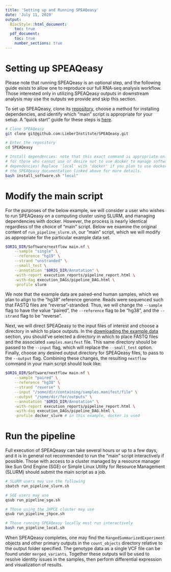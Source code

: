 ```yaml
---
title: 'Setting up and Running SPEAQeasy'
date: 'July 11, 2020'
output:
  BiocStyle::html_document:
    toc: true
  pdf_document:
    toc: true
    number_sections: true
---
```


# Setting up SPEAQeasy

Please note that running SPEAQeasy is an optional step, and the following guide exists to allow one to reproduce our full RNA-seq analysis workflow. Those interested only in utilizing SPEAQeasy outputs in downstream analysis may use the outputs we provide and skip this section.

To set up SPEAQeasy, clone its [repository](https://github.com/LieberInstitute/SPEAQeasy), choose a method for installing dependencies, and identify which "main" script is appropriate for your setup. A "quick start" guide for these steps is [here](NEED A LINK TO DOCS).

```bash
# Clone SPEAQeasy
git clone git@github.com:LieberInstitute/SPEAQeasy.git

# Enter the repository
cd SPEAQeasy

# Install dependencies: note that this exact command is appropriate only
# for those who cannot use or desire not to use docker to manage software
# dependencies! Replace 'local' with 'docker' if you plan to use docker. See
# the SPEAQeasy documentation linked above for more details.
bash install_software.sh "local"
```

# Modify the main script

For the purposes of the below example, we will consider a user who wishes to run SPEAQeasy on a computing cluster using SLURM, and managing dependencies with docker. However, the process is nearly identical regardless of the choice of "main" script. Below we examine the original content of `run_pipeline_slurm.sh`, our "main" script, which we will modify as appropriate for the particular example data set.

```bash
$ORIG_DIR/Software/nextflow main.nf \
    --sample "single" \
    --reference "hg19" \
    --strand "unstranded" \
    --small_test \
    --annotation "$ORIG_DIR/Annotation" \
    -with-report execution_reports/pipeline_report.html \
    -with-dag execution_DAGs/pipeline_DAG.html \
    -profile slurm
```

We note that the example data are paired-end human samples, which we plan to align to the "hg38" reference genome. Reads were sequenced such that FASTQ files are "reverse"-stranded. Thus, we will change the `--sample` flag to have the value "paired", the `--reference` flag to be "hg38", and the `--strand` flag to be "reverse".

Next, we will direct SPEAQeasy to the input files of interest and choose a directory in which to place outputs. In the [downloading the example data](NEED LINK HERE) section, you should've selected a directory in which to place FASTQ files and the associated `samples.manifest` file. This same directory should be passed to the `--input` flag, which will replace the `--small_test` option. Finally, choose any desired output directory for SPEAQeasy files, to pass to the `--output` flag. Combining these changes, the resulting `nextflow` command in your main script should look like:

```bash
$ORIG_DIR/Software/nextflow main.nf \
    --sample "paired" \
    --reference "hg38" \
    --strand "reverse" \
    --input "/some/dir/containing/samples.manifest/file" \
    --output "/some/dir/for/outputs" \
    --annotation "$ORIG_DIR/Annotation" \
    -with-report execution_reports/pipeline_report.html \
    -with-dag execution_DAGs/pipeline_DAG.html \
    -profile docker_slurm # in this example, docker is used
```

# Run the pipeline

Full execution of SPEAQeasy can take several hours or up to a few days, and it is in general not recommended to run the "main" script interactively if possible. Those with access to a cluster managed by a resource manager like Sun Grid Engine (SGE) or Simple Linux Utility for Resource Management (SLURM) should submit the main script as a job.

```bash
# SLURM users may use the following
sbatch run_pipeline_slurm.sh

# SGE users may use
qsub run_pipeline_sge.sh

# Those using the JHPCE cluster may use
qsub run_pipeline_jhpce.sh

# Those running SPEAQeasy locally must run interactively
bash run_pipeline_local.sh
```

When SPEAQeasy completes, one may find the `RangedSummarizedExperiment` objects and other primary outputs in the `count_objects` directory relative to the output folder specified. The genotype data as a single VCF file can be found under `merged_variants`. Together these outputs will be used to resolve identity issues in the samples, then perform differential expression and visualization of results.
